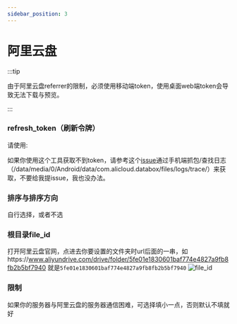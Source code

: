 ```yaml
---
sidebar_position: 3
---
```


# 阿里云盘

:::tip

由于阿里云盘referrer的限制，必须使用移动端token，使用桌面web端token会导致无法下载与预览。

:::

### refresh_token（刷新令牌）
请使用:


<AliToken/>

如果你使用这个工具获取不到token，请参考这个[issue](https://github.com/Xhofe/alist/issues/88)通过手机端抓包/查找日志（/data/media/0/Android/data/com.alicloud.databox/files/logs/trace/）来获取，不要给我提issue，我也没办法。

### 排序与排序方向
自行选择，或者不选
### 根目录file_id
打开阿里云盘官网，点进去你要设置的文件夹时url后面的一串，如https://www.aliyundrive.com/drive/folder/5fe01e1830601baf774e4827a9fb8fb2b5bf7940 就是`5fe01e1830601baf774e4827a9fb8fb2b5bf7940`
![file_id](https://store.heytapimage.com/cdo-portal/feedback/202111/24/e69c2d064d6794fc008c7ba1588707da.png)

### 限制
如果你的服务器与阿里云盘的服务器通信困难，可选择填小一点，否则默认不填就好